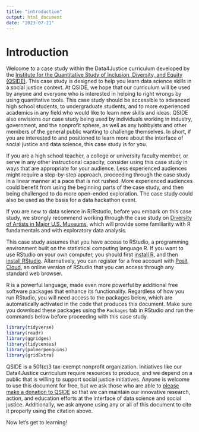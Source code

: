 ```yaml
---
title: "introduction"
output: html_document
date: "2023-07-21"
---
```


# Introduction

Welcome to a case study within the Data4Justice curriculum developed by the [Institute for the Quantitative Study of Inclusion, Diversity, and Equity (QSIDE)](http://www.qsideinstitute.org). This case study is designed to help you learn data science skills in a social justice context. At QSIDE, we hope that our curriculum will be used by anyone and everyone who is interested in helping to right wrongs by using quantitative tools. This case study should be accessible to advanced high school students, to undergraduate students, and to more experienced academics in any field who would like to learn new skills and ideas. QSIDE also envisions our case study being used by individuals working in industry, government, and the nonprofit sphere, as well as any hobbyists and other members of the general public wanting to challenge themselves. In short, if you are interested to and positioned to learn more about the interface of social justice and data science, this case study is for you.

If you are a high school teacher, a college or university faculty member, or serve in any other instructional capacity, consider using this case study in ways that are appropriate for your audience. Less experienced audiences might require a step-by-step approach, proceeding through the case study in a linear manner at a pace that is not rushed. More experienced audiences could benefit from using the beginning parts of the case study, and then being challenged to do more open-ended exploration. The case study could also be used as the basis for a data hackathon event.

If you are new to data science in R/Rstudio, before you embark on this case study, we strongly recommend working through the case study on [Diversity of Artists in Major U.S. Museums](https://htmlpreview.github.io/?https://github.com/qsideinstitute/Data4Justice-Curriculum/blob/main/Data4Justice-Curriculum-v4.html), which will provide some familiarity with R fundamentals and with exploratory data analysis.

This case study assumes that you have access to RStudio, a programming environment built on the statistical computing language R. If you want to use RStudio on your own computer, you should first [install R](https://cran.r-project.org), and then [install RStudio](https://www.rstudio.com/products/rstudio/download/#download). Alternatively, you can register for a free account with [Posit Cloud](https://posit.cloud), an online version of RStudio that you can access through any standard web browser. 

R is a powerful language, made even more powerful by additional free software packages that enhance its functionality. Regardless of how you run RStudio, you will need access to the packages below, which are automatically activated in the code that produces this document. Make sure you download these packages using the `Packages` tab in RStudio and run the commands below before proceeding with this case study.
```r
library(tidyverse)
library(readr)
library(ggridges)
library(tidycensus)
library(palmerpenguins)
library(gridExtra)
```

QSIDE is a 501(c)3 tax-exempt nonprofit organization. Initiatives like our Data4Justice curriculum require resources to produce, and we depend on a public that is willing to support social justice initiatives. Anyone is welcome to use this document for free, but we ask those who are able to [please make a donation to QSIDE](https://qsideinstitute.org/support-us/donate/) so that we can maintain our innovative research, action, and education efforts at the interface of data science and social justice. Additionally, we ask anyone using any or all of this document to cite it properly using the citation above.

Now let's get to learning!